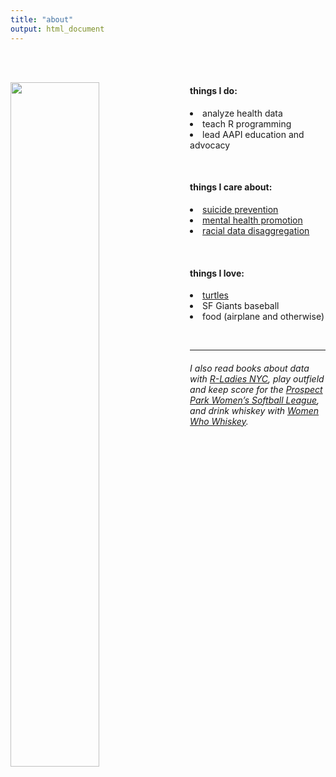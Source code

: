 ```yaml
---
title: "about"
output: html_document
---
```

<br>
</br>


<img src="images/photo.jpg" style="width:53%; border:1px solid; border:10px; margin-right: 20px" align="left">

<link rel="stylesheet" href="styles.css" type="text/css">

#### things I do:
<li> analyze health data 
<li> teach R programming
<li> lead AAPI education and advocacy
</li> 
<br>

#### things I care about:
<li> <a href="https://afsp.org/take-action/">suicide prevention </a>
<li> <a href="https://nycwell.cityofnewyork.us/en/">mental health promotion</a>
<li> <a href="http://aapidata.com/blog/countmein-unemployment-poverty/">racial data disaggregation</a>
</li>
<br>


#### things I love:
<li> <a href="images/turtle.jpg">turtles</a>
<li> SF Giants baseball
<li> food (airplane and otherwise)
</li>
<br>

***

###### I also read books about data with <a href="http://www.rladiesnyc.org/">R-Ladies NYC</a>, play outfield and keep score for the <a href="http://www.ppwsl.org/">Prospect Park Women's Softball League</a>, and drink whiskey with <a href="https://www.womenwhowhiskey.club/newyork/">Women Who Whiskey</a>.